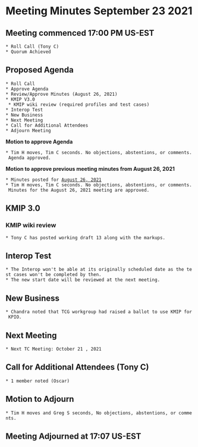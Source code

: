 = Meeting Minutes September 23 2021 =
== Meeting commenced 17:00 PM US-EST ==
 * Roll Call (Tony C)
 * Quorum Achieved

== Proposed Agenda ==
 * Roll Call
 * Approve Agenda
 * Review/Approve Minutes (August 26, 2021)
 * KMIP V3.0
  * KMIP wiki review (required profiles and test cases)
 * Interop Test
 * New Business
 * Next Meeting
 * Call for Additional Attendees
 * Adjourn Meeting


'''Motion to approve Agenda''' 

 * Tim H moves, Tim C seconds. No objections, abstentions, or comments. Agenda approved.

'''Motion to approve previous meeting minutes from August 26, 2021'''
 * Minutes posted for [[https://wiki.oasis-open.org/kmip/MeetingMinutes/26Aug2021|August 26, 2021]]
 * Tim H moves, Tim C seconds. No objections, abstentions, or comments. Minutes for the August 26, 2021 meeting are approved.

== KMIP 3.0 ==
=== KMIP wiki review ===
 * Tony C has posted working draft 13 along with the markups.

== Interop Test ==
 * The Interop won't be able at its originally scheduled date as the test cases won't be completed by then.
 * The new start date will be reviewed at the next meeting.

== New Business ==
 * Chandra noted that TCG workgroup had raised a ballot to use KMIP for KPIO.

== Next Meeting ==
 * Next TC Meeting: October 21 , 2021

== Call for Additional Attendees (Tony C) ==
 * 1 member noted (Oscar)

== Motion to Adjourn ==
 * Tim H moves and Greg S seconds, No objections, abstentions, or comments.

== Meeting Adjourned at 17:07 US-EST ==
